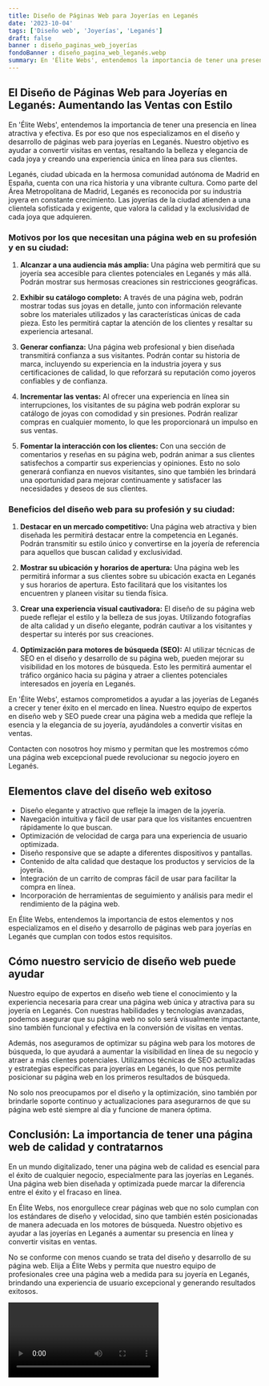 ```yaml
---
title: Diseño de Páginas Web para Joyerías en Leganés
date: '2023-10-04'
tags: ['Diseño web', 'Joyerías', 'Leganés']
draft: false
banner : diseño_paginas_web_joyerías
fondoBanner : diseño_pagina_web_leganés.webp
summary: En 'Élite Webs', entendemos la importancia de tener una presencia en línea atractiva y efectiva. Es por eso que nos especializamos en el diseño y desarrollo de páginas web para joyerías en Leganés. Nuestro objetivo es ayudar a convertir visitas en ventas, resaltando la belleza y elegancia de cada joya y creando una experiencia única en línea para sus clientes.
---
```


## El Diseño de Páginas Web para Joyerías en Leganés: Aumentando las Ventas con Estilo

En 'Élite Webs', entendemos la importancia de tener una presencia en línea atractiva y efectiva. Es por eso que nos especializamos en el diseño y desarrollo de páginas web para joyerías en Leganés. Nuestro objetivo es ayudar a convertir visitas en ventas, resaltando la belleza y elegancia de cada joya y creando una experiencia única en línea para sus clientes.

Leganés, ciudad ubicada en la hermosa comunidad autónoma de Madrid en España, cuenta con una rica historia y una vibrante cultura. Como parte del Área Metropolitana de Madrid, Leganés es reconocida por su industria joyera en constante crecimiento. Las joyerías de la ciudad atienden a una clientela sofisticada y exigente, que valora la calidad y la exclusividad de cada joya que adquieren.

### Motivos por los que necesitan una página web en su profesión y en su ciudad:

1. **Alcanzar a una audiencia más amplia:** Una página web permitirá que su joyería sea accesible para clientes potenciales en Leganés y más allá. Podrán mostrar sus hermosas creaciones sin restricciones geográficas.

2. **Exhibir su catálogo completo:** A través de una página web, podrán mostrar todas sus joyas en detalle, junto con información relevante sobre los materiales utilizados y las características únicas de cada pieza. Esto les permitirá captar la atención de los clientes y resaltar su experiencia artesanal.

3. **Generar confianza:** Una página web profesional y bien diseñada transmitirá confianza a sus visitantes. Podrán contar su historia de marca, incluyendo su experiencia en la industria joyera y sus certificaciones de calidad, lo que reforzará su reputación como joyeros confiables y de confianza.

4. **Incrementar las ventas:** Al ofrecer una experiencia en línea sin interrupciones, los visitantes de su página web podrán explorar su catálogo de joyas con comodidad y sin presiones. Podrán realizar compras en cualquier momento, lo que les proporcionará un impulso en sus ventas.

5. **Fomentar la interacción con los clientes:** Con una sección de comentarios y reseñas en su página web, podrán animar a sus clientes satisfechos a compartir sus experiencias y opiniones. Esto no solo generará confianza en nuevos visitantes, sino que también les brindará una oportunidad para mejorar continuamente y satisfacer las necesidades y deseos de sus clientes.

### Beneficios del diseño web para su profesión y su ciudad:

1. **Destacar en un mercado competitivo:** Una página web atractiva y bien diseñada les permitirá destacar entre la competencia en Leganés. Podrán transmitir su estilo único y convertirse en la joyería de referencia para aquellos que buscan calidad y exclusividad.

2. **Mostrar su ubicación y horarios de apertura:** Una página web les permitirá informar a sus clientes sobre su ubicación exacta en Leganés y sus horarios de apertura. Esto facilitará que los visitantes los encuentren y planeen visitar su tienda física.

3. **Crear una experiencia visual cautivadora:** El diseño de su página web puede reflejar el estilo y la belleza de sus joyas. Utilizando fotografías de alta calidad y un diseño elegante, podrán cautivar a los visitantes y despertar su interés por sus creaciones.

4. **Optimización para motores de búsqueda (SEO):** Al utilizar técnicas de SEO en el diseño y desarrollo de su página web, pueden mejorar su visibilidad en los motores de búsqueda. Esto les permitirá aumentar el tráfico orgánico hacia su página y atraer a clientes potenciales interesados en joyería en Leganés.

En 'Élite Webs', estamos comprometidos a ayudar a las joyerías de Leganés a crecer y tener éxito en el mercado en línea. Nuestro equipo de expertos en diseño web y SEO puede crear una página web a medida que refleje la esencia y la elegancia de su joyería, ayudándoles a convertir visitas en ventas.

Contacten con nosotros hoy mismo y permitan que les mostremos cómo una página web excepcional puede revolucionar su negocio joyero en Leganés.

<GifSeo />

<Cta />

## Elementos clave del diseño web exitoso

- Diseño elegante y atractivo que refleje la imagen de la joyería.
- Navegación intuitiva y fácil de usar para que los visitantes encuentren rápidamente lo que buscan.
- Optimización de velocidad de carga para una experiencia de usuario optimizada.
- Diseño responsive que se adapte a diferentes dispositivos y pantallas.
- Contenido de alta calidad que destaque los productos y servicios de la joyería.
- Integración de un carrito de compras fácil de usar para facilitar la compra en línea.
- Incorporación de herramientas de seguimiento y análisis para medir el rendimiento de la página web.

En Élite Webs, entendemos la importancia de estos elementos y nos especializamos en el diseño y desarrollo de páginas web para joyerías en Leganés que cumplan con todos estos requisitos.

## Cómo nuestro servicio de diseño web puede ayudar

Nuestro equipo de expertos en diseño web tiene el conocimiento y la experiencia necesaria para crear una página web única y atractiva para su joyería en Leganés. Con nuestras habilidades y tecnologías avanzadas, podemos asegurar que su página web no solo será visualmente impactante, sino también funcional y efectiva en la conversión de visitas en ventas.

Además, nos aseguramos de optimizar su página web para los motores de búsqueda, lo que ayudará a aumentar la visibilidad en línea de su negocio y atraer a más clientes potenciales. Utilizamos técnicas de SEO actualizadas y estrategias específicas para joyerías en Leganés, lo que nos permite posicionar su página web en los primeros resultados de búsqueda.

No solo nos preocupamos por el diseño y la optimización, sino también por brindarle soporte continuo y actualizaciones para asegurarnos de que su página web esté siempre al día y funcione de manera óptima.

## Conclusión: La importancia de tener una página web de calidad y contratarnos

En un mundo digitalizado, tener una página web de calidad es esencial para el éxito de cualquier negocio, especialmente para las joyerías en Leganés. Una página web bien diseñada y optimizada puede marcar la diferencia entre el éxito y el fracaso en línea.

En Élite Webs, nos enorgullece crear páginas web que no solo cumplan con los estándares de diseño y velocidad, sino que también estén posicionadas de manera adecuada en los motores de búsqueda. Nuestro objetivo es ayudar a las joyerías en Leganés a aumentar su presencia en línea y convertir visitas en ventas.

No se conforme con menos cuando se trata del diseño y desarrollo de su página web. Elija a Élite Webs y permita que nuestro equipo de profesionales cree una página web a medida para su joyería en Leganés, brindando una experiencia de usuario excepcional y generando resultados exitosos.

<Video />

<CtaBot job='Joyerías' city='Leganés'/>

<Gmaps query='Leganés+españa+maps' />